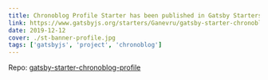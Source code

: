 ```yaml
---
title: Chronoblog Profile Starter has been published in Gatsby Starters library
link: https://www.gatsbyjs.org/starters/Ganevru/gatsby-starter-chronoblog/
date: 2019-12-12
cover: ./st-banner-profile.jpg
tags: ['gatsbyjs', 'project', 'chronoblog']
---
```


Repo: [gatsby-starter-chronoblog-profile](https://github.com/Ganevru/gatsby-starter-chronoblog-profile)
